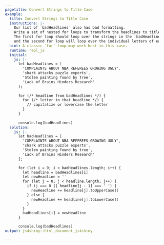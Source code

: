 ```yaml
---
pagetitle: Convert Strings to Title Case
example:
  title: Convert Strings to Title Case
  instructions: |-
    Our list of `badHeadlines` also has bad formatting.
    Write a set of nested for loops to transform the headlines to title case.
    The first for loop should loop over the strings in the `badHeadlines` array,
    and the second for loop will loop over the individual letters of each string
  hint: A classic `for` loop may work best in this case.
  runtime: repl_js
  initial:
    js: |-
      let badHeadlines = [
        'COMPLAINTS ABOUT NBA REFEREES GROWING UGLY',
        'shark attacks puzzle experts',
        'Stolen painting found by tree',
        'Lack of Brains Hinders Research'
      ];
      
      for (/* headline from badHeadlines */) {
        for (/* letter in that headline */) {
          // capitalize or lowercase the letter
        }
      }
      
      console.log(badHeadlines)
  solution:
    js: |-
      let badHeadlines = [
        'COMPLAINTS ABOUT NBA REFEREES GROWING UGLY',
        'shark attacks puzzle experts',
        'Stolen painting found by tree',
        'Lack of Brains Hinders Research'
      ];

      for (let i = 0; i < badHeadlines.length; i++) {
        let headline = badHeadlines[i]
        let newHeadline = ''
        for (let j = 0; j < headline.length; j++) {
          if (j === 0 || headline[j - 1] === ' ') {
            newHeadline += headline[j].toUpperCase()
          } else {
            newHeadline += headline[j].toLowerCase()
          }
        }
        badHeadlines[i] = newHeadline
      }

      console.log(badHeadlines)
output: js4shiny::html_document_js4shiny

---
```


